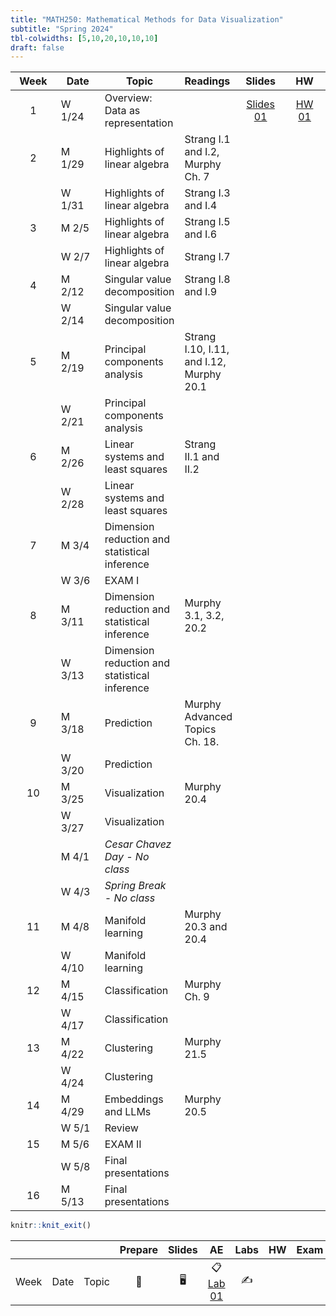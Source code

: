 ```yaml
---
title: "MATH250: Mathematical Methods for Data Visualization"
subtitle: "Spring 2024"
tbl-colwidths: [5,10,20,10,10,10]
draft: false
---
```


::: column-screen-inset-right
| Week | Date   | Topic                                         | Readings                                 | Slides | HW  |
|:----------:|------------|------------|:-----------|:----------:|:----------:|
|  1   | W 1/24 | Overview: Data as representation              |                                          |     [Slides 01](slides/01_intro.pdf){.label .label-purple}    |  [HW 01](hw/hw1.pdf){.label .label-red}   |
|  2   | M 1/29 | Highlights of linear algebra                  | Strang I.1 and I.2, Murphy Ch. 7         |        |     |
|      | W 1/31 | Highlights of linear algebra                  | Strang I.3 and I.4                       |        |     |
|  3   | M 2/5  | Highlights of linear algebra                  | Strang I.5 and I.6                       |        |     |
|      | W 2/7  | Highlights of linear algebra                  | Strang I.7                               |        |     |
|  4   | M 2/12 | Singular value decomposition                  | Strang I.8 and I.9                       |        |     |
|      | W 2/14 | Singular value decomposition                  |                                          |        |     |
|  5   | M 2/19 | Principal components analysis                 | Strang I.10, I.11, and I.12, Murphy 20.1 |        |     |
|      | W 2/21 | Principal components analysis                 |                                          |        |     |
|  6   | M 2/26 | Linear systems and least squares              | Strang II.1 and II.2                     |        |     |
|      | W 2/28 | Linear systems and least squares              |                                          |        |     |
|  7   | M 3/4  | Dimension reduction and statistical inference |                                          |        |     |
|      | W 3/6  | EXAM I                                        |                                          |        |     |
|  8   | M 3/11 | Dimension reduction and statistical inference | Murphy 3.1, 3.2, 20.2                    |        |     |
|      | W 3/13 | Dimension reduction and statistical inference |                                          |        |     |
|  9   | M 3/18 | Prediction                                    | Murphy Advanced Topics Ch. 18.           |        |     |
|      | W 3/20 | Prediction                                    |                                          |        |     |
|  10  | M 3/25 | Visualization                                 | Murphy 20.4                              |        |     |
|      | W 3/27 | Visualization                                 |                                          |        |     |
|      | M 4/1  | *Cesar Chavez Day - No class*                 |                                          |        |     |
|      | W 4/3  | *Spring Break - No class*                     |                                          |        |     |
|  11  | M 4/8  | Manifold learning                             | Murphy 20.3 and 20.4                     |        |     |
|      | W 4/10 | Manifold learning                             |                                          |        |     |
|  12  | M 4/15 | Classification                                | Murphy Ch. 9                             |        |     |
|      | W 4/17 | Classification                                |                                          |        |     |
|  13  | M 4/22 | Clustering                                    | Murphy 21.5                              |        |     |
|      | W 4/24 | Clustering                                    |                                          |        |     |
|  14  | M 4/29 | Embeddings and LLMs                           | Murphy 20.5                              |        |     |
|      | W 5/1  | Review                                        |                                          |        |     |
|  15  | M 5/6  | EXAM II                                       |                                          |        |     |
|      | W 5/8  | Final presentations                           |                                          |        |     |
|  16  | M 5/13 | Final presentations                           |                                          |        |     |
:::

```r
knitr::knit_exit()
```

|      |      |       | Prepare | Slides |                    AE                    | Labs | HW  | Exam | Project |
|--------|--------|--------|:------:|:------:|:------:|:------:|:------:|:------:|:------:|
| Week | Date | Topic |   📖    |   🖥️   | 📋 [Lab 01](hello){.label .label-purple} |  ✍️  |     |      |         |
